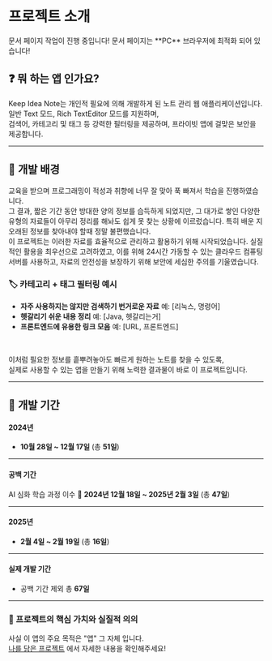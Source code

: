 
# 프로젝트 소개

<Callout type="warning" emoji="⚠️">
  문서 페이지 작업이 진행 중입니다!
</Callout>

<Callout type="info" emoji="ℹ️">
  문서 페이지는 **PC** 브라우저에 최적화 되어 있습니다!
</Callout>

## ❓ 뭐 하는 앱 인가요?

Keep Idea Note는 개인적 필요에 의해 개발하게 된 노트 관리 웹 애플리케이션입니다.<br/>
일반 Text 모드, Rich TextEditor 모드를 지원하며,<br/>
검색어, 카테고리 및 태그 등 강력한 필터링을 제공하며, 프라이빗 앱에 걸맞은 보안을 제공합니다.

---

##  📝 개발 배경

교육을 받으며 프로그래밍이 적성과 취향에 너무 잘 맞아 푹 빠져서 학습을 진행하였습니다. <br/>
그 결과, 짧은 기간 동안 방대한 양의 정보를 습득하게 되었지만, 그 대가로 쌓인 다양한 유형의 자료들이 아무리 정리를 해놔도 쉽게 못 찾는 상황에 이르렀습니다.
특히 배운 지 오래된 정보를 찾아내야 할때 정말 불편했습니다.
<br/>
이 프로젝트는 이러한 자료를 효율적으로 관리하고 활용하기 위해 시작되었습니다.
실질적인 활용을 최우선으로 고려하였고, 이를 위해 24시간 가동할 수 있는 클라우드 컴퓨팅 서버를 사용하고, 자료의 안전성을 보장하기 위해 보안에 세심한 주의를 기울였습니다.


### 🏷️ 카테고리 + 태그 필터링 예시

- **자주 사용하지는 않지만 검색하기 번거로운 자료**
예: [리눅스, 명령어]
- **헷갈리기 쉬운 내용 정리**
예: [Java, 헷갈리는거]
- **프론트엔드에 유용한 링크 모음**
예: [URL, 프론트엔드]

<br/>

  이처럼 필요한 정보를 흩뿌려놓아도 빠르게 원하는 노트를 찾을 수 있도록,<br/>
  실제로 사용할 수 있는 앱을 만들기 위해 노력한 결과물이 바로 이 프로젝트입니다.

---

## 📅 개발 기간

#### 2024년
- **10월 28일 ~ 12월 17일** (총 **51일**)

---

#### 공백 기간
AI 심화 학습 과정 이수
📅 **2024년 12월 18일 ~ 2025년 2월 3일** (총 **47일**)

---

#### 2025년
- **2월 4일 ~ 2월 19일** (총 **16일**)

---

#### 실제 개발 기간
- 공백 기간 제외 총 **67일**


---

### 📌 프로젝트의 핵심 가치와 실질적 의의

사실 이 앱의 주요 목적은 "앱" 그 자체 입니다.<br/>
[나를 담은 프로젝트](/docs/about) 에서 자세한 내용을 확인해주세요!